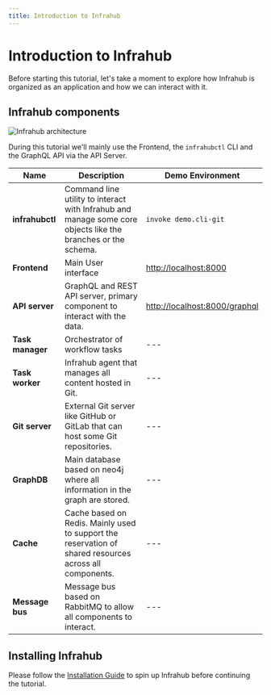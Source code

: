```yaml
---
title: Introduction to Infrahub
---
```


# Introduction to Infrahub

Before starting this tutorial, let's take a moment to explore how Infrahub is organized as an application and how we can interact with it.

## Infrahub components

![Infrahub architecture](../../media/high_level_architecture.excalidraw.svg)

During this tutorial we'll mainly use the Frontend, the `infrahubctl` CLI and the GraphQL API via the API Server.

| Name            | Description                                                                                                  | Demo Environment                                               |
| --------------- | ------------------------------------------------------------------------------------------------------------ | -------------------------------------------------------------- |
| **infrahubctl** | Command line utility to interact with Infrahub and manage some core objects like the branches or the schema. | `invoke demo.cli-git`                                          |
| **Frontend**    | Main User interface                                                                                          | [http://localhost:8000](http://localhost:8000)                 |
| **API server**  | GraphQL and REST API server, primary component to interact with the data.                                    | [http://localhost:8000/graphql](http://localhost:8000/graphql) |
| **Task manager**   | Orchestrator of workflow tasks                                                                            | ---                                                            |
| **Task worker**   | Infrahub agent that manages all content hosted in Git.                                                     | ---                                                            |
| **Git server**  | External Git server like GitHub or GitLab that can host some Git repositories.                               | ---                                                            |
| **GraphDB**     | Main database based on neo4j where all information in the graph are stored.                                  | ---                                                            |
| **Cache**       | Cache based on Redis. Mainly used to support the reservation of shared resources across all components.      | ---                                                            |
| **Message bus** | Message bus based on RabbitMQ to allow all components to interact.                                           | ---                                                            |

## Installing Infrahub

Please follow the [Installation Guide](/guides/installation) to spin up Infrahub before continuing the tutorial.
